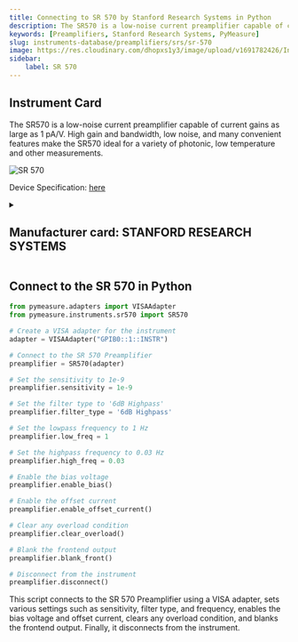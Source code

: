 ```yaml
---
title: Connecting to SR 570 by Stanford Research Systems in Python
description: The SR570 is a low-noise current preamplifier capable of current gains as large as 1 pA/V. High gain and bandwidth, low noise, and many convenient features make the SR570 ideal for a variety of photonic, low temperature and other measurements.
keywords: [Preamplifiers, Stanford Research Systems, PyMeasure] 
slug: instruments-database/preamplifiers/srs/sr-570 
image: https://res.cloudinary.com/dhopxs1y3/image/upload/v1691782426/Instruments/Preamplifier/SR-570/SR-570.jpg
sidebar:
    label: SR 570 
---
```



## Instrument Card

The SR570 is a low-noise current preamplifier capable of current gains as large as 1 pA/V. High gain and bandwidth, low noise, and many convenient features make the SR570 ideal for a variety of photonic, low temperature and other measurements.

![SR 570](https://res.cloudinary.com/dhopxs1y3/image/upload/v1691782426/Instruments/Preamplifier/SR-570/SR-570.jpg)

Device Specification: [here](https://www.thinksrs.com/downloads/pdfs/catalog/SR570c.pdf)

<details style={{ marginTop: "15px"}}>
<summary><h2 style={{display:'inline'}}>Manufacturer card: STANFORD RESEARCH SYSTEMS</h2></summary>

![STANFORD RESEARCH SYSTEMS](https://res.cloudinary.com/dhopxs1y3/image/upload/v1692806206/Instruments/Vendor%20Logos/Stanford_Research.png)

Stanford Research Systems is a maker of general test and measurement instruments. The company was founded in 1980, is privately held, and is not affiliated with Stanford University. Stanford Research Systems manufactures all of their products at their Sunnyvale, California facility.

- Headquarters: Sunnyvale, California
- Yearly Revenue (millions, USD): 24.9
- Vendor Website: [here](https://www.thinksrs.com/index.html)

</details>


<FeaturedInstrumentVideo category="PREAMPLIFIERS" />

## Connect to the SR 570 in Python





<Tabs>

<SectionsCard category="PREAMPLIFIERS" manufacturer="Stanford Research Systems"></SectionsCard>

<TabItem value="PyMeasure" label="PyMeasure">


```python
from pymeasure.adapters import VISAAdapter
from pymeasure.instruments.sr570 import SR570

# Create a VISA adapter for the instrument
adapter = VISAAdapter("GPIB0::1::INSTR")

# Connect to the SR 570 Preamplifier
preamplifier = SR570(adapter)

# Set the sensitivity to 1e-9
preamplifier.sensitivity = 1e-9

# Set the filter type to '6dB Highpass'
preamplifier.filter_type = '6dB Highpass'

# Set the lowpass frequency to 1 Hz
preamplifier.low_freq = 1

# Set the highpass frequency to 0.03 Hz
preamplifier.high_freq = 0.03

# Enable the bias voltage
preamplifier.enable_bias()

# Enable the offset current
preamplifier.enable_offset_current()

# Clear any overload condition
preamplifier.clear_overload()

# Blank the frontend output
preamplifier.blank_front()

# Disconnect from the instrument
preamplifier.disconnect()
```

This script connects to the SR 570 Preamplifier using a VISA adapter, sets various settings such as sensitivity, filter type, and frequency, enables the bias voltage and offset current, clears any overload condition, and blanks the frontend output. Finally, it disconnects from the instrument.

</TabItem>
</Tabs>